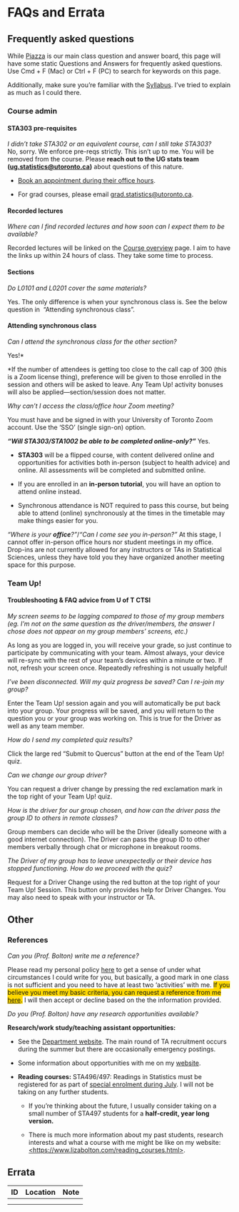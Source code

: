 # FAQs and Errata

## Frequently asked questions

While [Piazza](`r `piazza`) is our main class question and answer board, this page will have some static Questions and Answers for frequently asked questions. Use Cmd + F (Mac) or Ctrl + F (PC) to search for keywords on this page.

Additionally, make sure you're familiar with the [Syllabus](#syllabus). I've tried to explain as much as I could there.

### Course admin

#### STA303 pre-requisites {#prereq-faq}

*I didn't take STA302 or an equivalent course, can I still take STA303?*\
No, sorry. We enforce pre-reqs strictly. This isn't up to me. You will be removed from the course. Please **reach out to the UG stats team ([ug.statistics\@utoronto.ca](ug.statistics@utoronto.ca))** about questions of this nature.

-   [Book an appointment during their office hours](https://outlook.office365.com/owa/calendar/DepartmentofStatisticalSciencesUndergraduate@utoronto.onmicrosoft.com/bookings/ "https://outlook.office365.com/owa/calendar/DepartmentofStatisticalSciencesUndergraduate@utoronto.onmicrosoft.com/bookings/").

-   For grad courses, please email [grad.statistics\@utoronto.ca](mailto:grad.statistics@utoronto.ca).

#### Recorded lectures

*Where can I find recorded lectures and how soon can I expect them to be available?*

Recorded lectures will be linked on the [Course overview](`r course_overview`) page. I aim to have the links up within 24 hours of class. They take some time to process.

#### Sections

*Do L0101 and L0201 cover the same materials?*

Yes. The only difference is when your synchronous class is. See the below question in  "Attending synchronous class".

#### Attending synchronous class

*Can I attend the synchronous class for the other section?*

Yes!\*

\*If the number of attendees is getting too close to the call cap of 300 (this is a Zoom license thing), preference will be given to those enrolled in the session and others will be asked to leave. Any Team Up! activity bonuses will also be applied—section/session does not matter.

*Why can't I access the class/office hour Zoom meeting?*

You must have and be signed in with your University of Toronto Zoom account. Use the 'SSO' (single sign-on) option.

***"**Will STA303/STA1002 be able to be **completed online-only?"*** Yes.

-   **STA303** will be a flipped course, with content delivered online and opportunities for activities both in-person (subject to health advice) and online. All assessments will be completed and submitted online.

-   If you are enrolled in an **in-person tutorial**, you will have an option to attend online instead.

-   Synchronous attendance is NOT required to pass this course, but being able to attend (online) synchronously at the times in the timetable may make things easier for you.

*"Where is your **office**?"*/*"Can I come see you in-person?"* At this stage, I cannot offer in-person office hours nor student meetings in my office. Drop-ins are not currently allowed for any instructors or TAs in Statistical Sciences, unless they have told you they have organized another meeting space for this purpose.

### Team Up!

#### Troubleshooting & FAQ advice from U of T CTSI

*My screen seems to be lagging compared to those of my group members (eg. I'm not on the same question as the driver/members, the answer I chose does not appear on my group members' screens, etc.)*

As long as you are logged in, you will receive your grade, so just continue to participate by communicating with your team. Almost always, your device will re-sync with the rest of your team's devices within a minute or two. If not, refresh your screen once. Repeatedly refreshing is not usually helpful!

*I've been disconnected. Will my quiz progress be saved? Can I re-join my group?*

Enter the Team Up! session again and you will automatically be put back into your group. Your progress will be saved, and you will return to the question you or your group was working on. This is true for the Driver as well as any team member.

*How do I send my completed quiz results?*

Click the large red "Submit to Quercus" button at the end of the Team Up! quiz.

*Can we change our group driver?*

You can request a driver change by pressing the red exclamation mark in the top right of your Team Up! quiz.

*How is the driver for our group chosen, and how can the driver pass the group ID to others in remote classes?*

Group members can decide who will be the Driver (ideally someone with a good internet connection). The Driver can pass the group ID to other members verbally through chat or microphone in breakout rooms.

*The Driver of my group has to leave unexpectedly or their device has stopped functioning. How do we proceed with the quiz?*

Request for a Driver Change using the red button at the top right of your Team Up! Session. This button only provides help for Driver Changes. You may also need to speak with your instructor or TA.

## Other

### References

*Can you (Prof. Bolton) write me a reference?*

Please read my personal policy [here](https://www.lizabolton.com/references.html) to get a sense of under what circumstances I could write for you, but basically, a good mark in one class is not sufficient and you need to have at least two 'activities' with me. [If you believe you meet my basic criteria, you can request a reference from me [here](https://forms.office.com/r/XHqjGXjCru).]{style="background-color: #FFD700"} I will then accept or decline based on the the information provided.

*Do you (Prof. Bolton) have any research opportunities available?*

**Research/work study/teaching assistant opportunities:**

-   See the [Department website](https://www.statistics.utoronto.ca/employment-opportunities/cupe-positions-unit-1 "https://www.statistics.utoronto.ca/employment-opportunities/cupe-positions-unit-1"). The main round of TA recruitment occurs during the summer but there are occasionally emergency postings.

-   Some information about opportunities with me on my [website](https://www.lizabolton.com/opportunities.html).

-   **Reading courses:** STA496/497: Readings in Statistics must be registered for as part of [special enrolment during July](https://utoronto.sharepoint.com/sites/ArtSci-STA/Undergrad/SitePages/Special-Enrolment-Courses--STA490Y1,-STA492H1-and-STA496H1-STA497H1.aspx "https://utoronto.sharepoint.com/sites/ArtSci-STA/Undergrad/SitePages/Special-Enrolment-Courses--STA490Y1,-STA492H1-and-STA496H1-STA497H1.aspx"). I will not be taking on any further students.

    -   If you're thinking about the future, I usually consider taking on a small number of STA497 students for a **half-credit, year long version.**

    -   There is much more information about my past students, research interests and what a course with me might be like on my website: [\<https://www.lizabolton.com/reading_courses.html\>](https://www.lizabolton.com/reading_courses.html){.uri}.

## Errata

| ID  | Location | Note |
|-----|----------|------|
|     |          |      |
|     |          |      |

